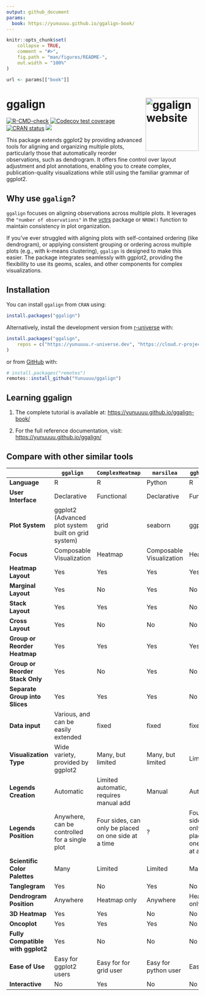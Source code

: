 ```yaml
---
output: github_document
params: 
  book: https://yunuuuu.github.io/ggalign-book/
---
```


<!-- README.md is generated from README.Rmd. Please edit that file -->

```r
knitr::opts_chunk$set(
    collapse = TRUE,
    comment = "#>",
    fig.path = "man/figures/README-",
    out.width = "100%"
)
```

```r
url <- params[["book"]]
```

# ggalign <a href="https://yunuuuu.github.io/ggalign/"><img src="man/figures/logo.png" align="right" height="139" alt="ggalign website" /></a>
<!-- badges: start -->
[![R-CMD-check](https://github.com/Yunuuuu/ggalign/actions/workflows/R-CMD-check.yaml/badge.svg)](https://github.com/Yunuuuu/ggalign/actions/workflows/R-CMD-check.yaml)
[![Codecov test coverage](https://codecov.io/gh/Yunuuuu/ggalign/branch/main/graph/badge.svg)](https://app.codecov.io/gh/Yunuuuu/ggalign?branch=main)
[![CRAN status](https://www.r-pkg.org/badges/version/ggalign)](https://CRAN.R-project.org/package=ggalign)
[![](https://cranlogs.r-pkg.org/badges/ggalign)](https://cran.r-project.org/package=ggalign)
<!-- badges: end -->

This package extends ggplot2 by providing advanced tools for aligning and
organizing multiple plots, particularly those that automatically reorder
observations, such as dendrogram. It offers fine control over layout adjustment
and plot annotations, enabling you to create complex, publication-quality
visualizations while still using the familiar grammar of ggplot2. 

## Why use `ggalign`?
`ggalign` focuses on aligning observations across multiple plots. It leverages
the `"number of observations"` in the
[vctrs](https://vctrs.r-lib.org/reference/vec_size.html) package or `NROW()`
function to maintain consistency in plot organization. 

If you've ever struggled with aligning plots with self-contained ordering (like
dendrogram), or applying consistent grouping or ordering across multiple plots
(e.g., with k-means clustering), `ggalign` is designed to make this easier. The
package integrates seamlessly with ggplot2, providing the flexibility to use its
geoms, scales, and other components for complex visualizations. 

## Installation

You can install `ggalign` from `CRAN` using:
```r
install.packages("ggalign")
```

Alternatively, install the development version from
[r-universe](https://yunuuuu.r-universe.dev/ggalign) with:

```r
install.packages("ggalign",
    repos = c("https://yunuuuu.r-universe.dev", "https://cloud.r-project.org")
)
```

or from [GitHub](https://github.com/Yunuuuu/ggalign) with:
```r
# install.packages("remotes")
remotes::install_github("Yunuuuu/ggalign")
```

## Learning ggalign

 1. The complete tutorial is available at: <https://yunuuuu.github.io/ggalign-book/>

 2. For the full reference documentation, visit: <https://yunuuuu.github.io/ggalign/>

## Compare with other similar tools

|                                   | `ggalign`                                           | `ComplexHeatmap`                                     | `marsilea`               | `ggheatmap`                                          |
| --------------------------------- | --------------------------------------------------- | ---------------------------------------------------- | ------------------------ | ---------------------------------------------------- |
| **Language**                      | R                                                   | R                                                    | Python                   | R                                                    |
| **User Interface**                | Declarative                                         | Functional                                           | Declarative              | Functional                                           |
| **Plot System**                   | ggplot2 (Advanced plot system built on grid system) | grid                                                 | seaborn                  | ggplot2                                              |
| **Focus**                         | Composable Visualization                            | Heatmap                                              | Composable Visualization | Heatmap                                              |
| **Heatmap Layout**                | Yes                                                 | Yes                                                  | Yes                      | Yes                                                  |
| **Marginal Layout**               | Yes                                                 | No                                                   | Yes                      | No                                                   |
| **Stack Layout**                  | Yes                                                 | Yes                                                  | Yes                      | No                                                   |
| **Cross Layout**                  | Yes                                                 | No                                                   | No                       | No                                                   |
| **Group or Reorder Heatmap**      | Yes                                                 | Yes                                                  | Yes                      | Yes                                                  |
| **Group or Reorder Stack Only**   | Yes                                                 | No                                                   | Yes                      | No                                                   |
| **Separate Group into Slices**    | Yes                                                 | Yes                                                  | Yes                      | No                                                   |
| **Data input**                    | Various, and can be easily extended                 | fixed                                                | fixed                    | fixed                                                |
| **Visualization Type**            | Wide variety, provided by ggplot2                   | Many, but limited                                    | Many, but limited        | Limited                                              |
| **Legends Creation**              | Automatic                                           | Limited automatic, requires manual add               | Manual                   | Automatic                                            |
| **Legends Position**              | Anywhere, can be controlled for a single plot       | Four sides, can only be placed on one side at a time | ?                        | Four sides, can only be placed on one side at a time |
| **Scientific Color Palettes**     | Many                                                | Limited                                              | Limited                  | Many                                                 |
| **Tanglegram**                    | Yes                                                 | No                                                   | Yes                      | No                                                   |
| **Dendrogram Position**           | Anywhere                                            | Heatmap only                                         | Anywhere                 | Heatmap only                                         |
| **3D Heatmap**                    | Yes                                                 | Yes                                                  | No                       | No                                                   |
| **Oncoplot**                      | Yes                                                 | Yes                                                  | Yes                      | No                                                   |
| **Fully Compatible with ggplot2** | Yes                                                 | No                                                   | No                       | No                                                   |
| **Ease of Use**                   | Easy for ggplot2 users                              | Easy for for grid user                               | Easy for python user     | Easy                                                 |
| **Interactive**                   | No                                                  | Yes                                                  | No                       | No                                                   |
